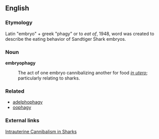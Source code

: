 ==English==

===Etymology===

Latin "embryo" + greek "phagy" or to ''eat of'', 1948, word was created to describe the eating behavior of Sandtiger Shark embryos.

===Noun===
'''embryophagy'''
: The act of one embryo cannibalizing another for food ''[[in utero]]''; particularly relating to sharks.

===Related===
* [[adelphophagy]]
* [[oophagy]]

===External links===
[http://www.elasmo-research.org/education/topics/lh_intrauterine_cannibalism.htm Intrauterine Cannibalism in Sharks]